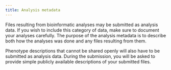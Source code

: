 ```yaml
---
title: Analysis metadata
---
```


Files resulting from bioinformatic analyses may be submitted as analysis
data. If you wish to include this category of data, make sure to
document your analyses carefully. The purpose of the analysis metadata
is to describe both how the analyses was done and any files resulting
from them.

Phenotype descriptions that cannot be shared openly will also have to be
submitted as analysis data. During the submission, you will be asked to
provide simple publicly available descriptions of your submitted files.
